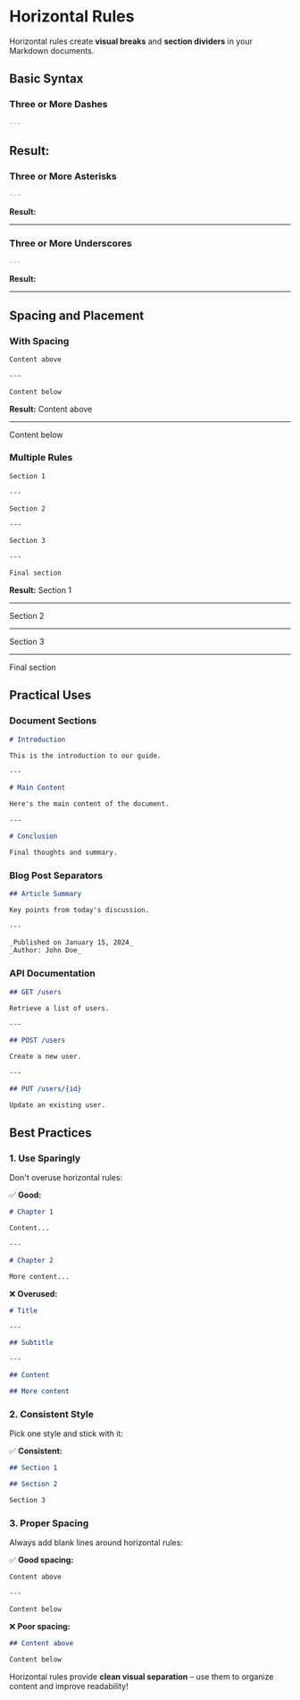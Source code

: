 # Horizontal Rules

Horizontal rules create **visual breaks** and **section dividers** in your Markdown documents.

## Basic Syntax

### Three or More Dashes

```markdown
---
```

## **Result:**

### Three or More Asterisks

```markdown
---
```

**Result:**

---

### Three or More Underscores

```markdown
---
```

**Result:**

---

## Spacing and Placement

### With Spacing

```markdown
Content above

---

Content below
```

**Result:**
Content above

---

Content below

### Multiple Rules

```markdown
Section 1

---

Section 2

---

Section 3

---

Final section
```

**Result:**
Section 1

---

Section 2

---

Section 3

---

Final section

## Practical Uses

### Document Sections

```markdown
# Introduction

This is the introduction to our guide.

---

# Main Content

Here's the main content of the document.

---

# Conclusion

Final thoughts and summary.
```

### Blog Post Separators

```markdown
## Article Summary

Key points from today's discussion.

---

_Published on January 15, 2024_
_Author: John Doe_
```

### API Documentation

```markdown
## GET /users

Retrieve a list of users.

---

## POST /users

Create a new user.

---

## PUT /users/{id}

Update an existing user.
```

## Best Practices

### 1. Use Sparingly

Don't overuse horizontal rules:

✅ **Good:**

```markdown
# Chapter 1

Content...

---

# Chapter 2

More content...
```

❌ **Overused:**

```markdown
# Title

---

## Subtitle

---

## Content

## More content
```

### 2. Consistent Style

Pick one style and stick with it:

✅ **Consistent:**

```markdown
## Section 1

## Section 2

Section 3
```

### 3. Proper Spacing

Always add blank lines around horizontal rules:

✅ **Good spacing:**

```markdown
Content above

---

Content below
```

❌ **Poor spacing:**

```markdown
## Content above

Content below
```

Horizontal rules provide **clean visual separation** – use them to organize content and improve readability!
